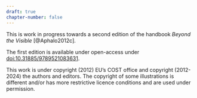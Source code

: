 ```yaml
---
draft: true
chapter-number: false
---
```


::: callout-note
This is work in progress towards a second edition of the handbook _Beyond the Visible_ [@Aphalo2012c].

The first edition is available under open-access under [doi:10.31885/9789521083631](http://doi.org/10.31885/9789521083631).
:::

This work is under copyright (2012) EU's COST office and copyright (2012-2024) the authors and editors. The copyright of some illustrations is different and/or has more restrictive licence conditions and are used under permission.

